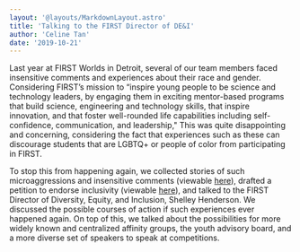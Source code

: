 ```yaml
---
layout: '@layouts/MarkdownLayout.astro'
title: 'Talking to the FIRST Director of DE&I'
author: 'Celine Tan'
date: '2019-10-21'
---
```


Last year at FIRST Worlds in Detroit, several of our team members faced insensitive comments and experiences about their race and gender. Considering FIRST’s mission to “inspire young people to be science and technology leaders, by engaging them in exciting mentor-based programs that build science, engineering and technology skills, that inspire innovation, and that foster well-rounded life capabilities including self-confidence, communication, and leadership," This was quite disappointing and concerning, considering the fact that experiences such as these can discourage students that are LGBTQ+ or people of color from participating in FIRST.

To stop this from happening again, we collected stories of such microaggressions and insensitive comments (viewable [here](https://docs.google.com/document/d/1mQWujxs8eWIv8LcuKyJB7oRBjmqfuaiRn6tnlYU2c-4/edit?usp=sharing)), drafted a petition to endorse inclusivity (viewable [here](https://docs.google.com/document/d/1QdMPGVLAXDGqONObO-QsPyhKUDC_AXieMTL7ywtossw/edit?usp=sharing)), and talked to the FIRST Director of Diversity, Equity, and Inclusion, Shelley Henderson. We discussed the possible courses of action if such experiences ever happened again. On top of this, we talked about the possibilities for more widely known and centralized affinity groups, the youth advisory board, and a more diverse set of speakers to speak at competitions.
